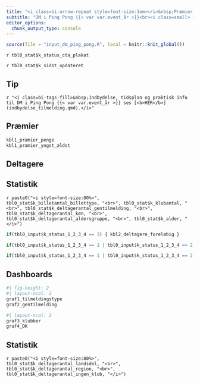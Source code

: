 ```yaml
---
title: "<i class=bi-arrow-repeat style=font-size:1em></i>&nbsp;Præmier & deltagere"
subtitle: "DM i Ping Pong {{< var var.event_år >}}<br><i class=small> {{< var var.event_dag_måned >}} i [{{< var var.lokation_sted >}}]({{< var var.lokation_url >}}){target=_blank}</i>"
editor_options:
  chunk_output_type: console
---
```


```r
source(file = "input_dm_ping_pong.R", local = knitr::knit_global())
```

`r tbl0_stat$k_status_cta_plakat`

`r tbl0_stat$k_sidst_opdateret`

::: callout-tip
## Tip

`r "<i class=bi-tags-fill>&nbsp;Indbydelse, tidsplan og praktisk info til DM i Ping Pong {{< var var.event_år >}} ses [<b>HER</b>](indbydelse_tilmelding.qmd).</i>"`
:::

## Præmier

```r
kbl1_præmier_penge
kbl1_præmier_yngst_ældst
```

## Deltagere

::: callout-note
## Statistik

`r paste0("<i style=font-size:80%>", tbl0_stat$k_billetantal_billettype, "<br>", tbl0_stat$k_klubantal, "<br>", tbl0_stat$k_deltagerantal_gentilmelding, "<br>", tbl0_stat$k_deltagerantal_køn, "<br>", tbl0_stat$k_deltagerantal_aldersgruppe, "<br>", tbl0_stat$k_alder, "</i>")`
:::

```r
if(tbl0_input$k_status_1_2_3_4 == 3) { kbl2_deltagere_foreløbig }

if(tbl0_input$k_status_1_2_3_4 == 1 | tbl0_input$k_status_1_2_3_4 == 2 | tbl0_input$k_status_1_2_3_4 == 4) { kbl2_deltagere_puljer }

if(tbl0_input$k_status_1_2_3_4 == 1 | tbl0_input$k_status_1_2_3_4 == 2 | tbl0_input$k_status_1_2_3_4 == 4) { kbl2_deltagere_andet }
```

## Dashboards

```r
#| fig-height: 2
#| layout-ncol: 2
graf1_tilmeldingstype
graf2_gentilmelding
```

```r
#| layout-ncol: 2
graf3_klubber
graf4_DK
```

::: callout-note
## Statistik

`r paste0("<i style=font-size:80%>", tbl0_stat$k_deltagerantal_landsdel, "<br>", tbl0_stat$k_deltagerantal_region, "<br>", tbl0_stat$k_deltagerantal_ingen_klub, "</i>")`
:::
